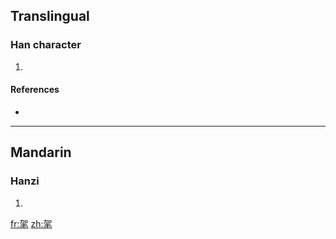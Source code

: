 ==Translingual==

===Han character===
{{Han char|rn=82|rad=毛|as=05|sn=9|four=4671<sub>4</sub>|canj=大口竹手山 (KRHQU)}}

# {{defn|Han|sort=毛05}}

====References====
* {{Han ref|kx=0592.210|dkj=16795|dj=0984.210|hdz=31996.160|uh=6BE0|ud=27616|bh=CF6A|bd=53098}}

----

==Mandarin==

===Hanzi===
{{cmn-hanzi|pin=[[jiā]] ([[jia1]])|wg=chia<sup>1</sup>}}

# {{defn|Mandarin|sort=毛05}}

[[fr:毠]]
[[zh:毠]]